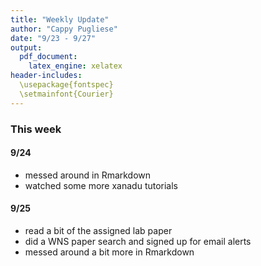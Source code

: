 ```yaml
---
title: "Weekly Update"
author: "Cappy Pugliese"
date: "9/23 - 9/27"
output: 
  pdf_document:
    latex_engine: xelatex
header-includes:
  \usepackage{fontspec}
  \setmainfont{Courier}
---
```


### This week
#### 9/24
- messed around in Rmarkdown
- watched some more xanadu tutorials

#### 9/25
- read a bit of the assigned lab paper
- did a WNS paper search and signed up for email alerts
- messed around a bit more in Rmarkdown
